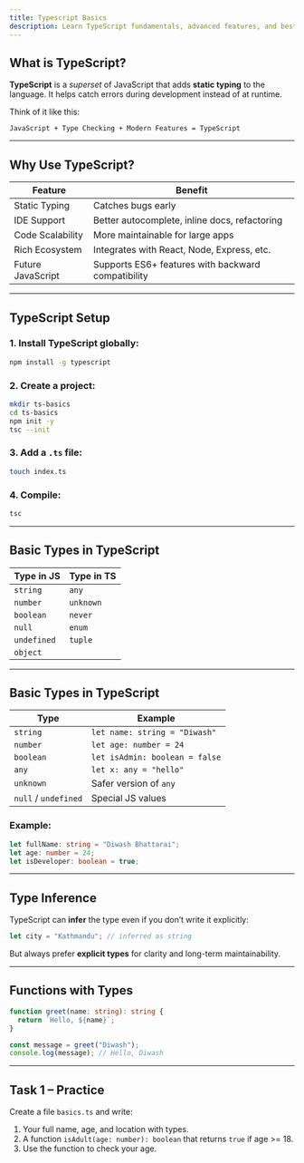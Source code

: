 ```yaml
---
title: Typescript Basics
description: Learn TypeScript fundamentals, advanced features, and best practices for building robust applications.
---
```


## What is TypeScript?

**TypeScript** is a _superset_ of JavaScript that adds **static typing** to the language. It helps catch errors during development instead of at runtime.

Think of it like this:

```
JavaScript + Type Checking + Modern Features = TypeScript
```

---

## Why Use TypeScript?

| Feature           | Benefit                                            |
| ----------------- | -------------------------------------------------- |
| Static Typing     | Catches bugs early                                 |
| IDE Support       | Better autocomplete, inline docs, refactoring      |
| Code Scalability  | More maintainable for large apps                   |
| Rich Ecosystem    | Integrates with React, Node, Express, etc.         |
| Future JavaScript | Supports ES6+ features with backward compatibility |

---

## TypeScript Setup

### 1. Install TypeScript globally:

```bash
npm install -g typescript
```

### 2. Create a project:

```bash
mkdir ts-basics
cd ts-basics
npm init -y
tsc --init
```

### 3. Add a `.ts` file:

```bash
touch index.ts
```

### 4. Compile:

```bash
tsc
```

---

## Basic Types in TypeScript

| Type in JS  | Type in TS |
| ----------- | ---------- |
| `string`    | `any`      |
| `number`    | `unknown`  |
| `boolean`   | `never`    |
| `null`      | `enum`     |
| `undefined` | `tuple`    |
| `object`    |

---

## Basic Types in TypeScript

| Type                 | Example                        |
| -------------------- | ------------------------------ |
| `string`             | `let name: string = "Diwash"`  |
| `number`             | `let age: number = 24`         |
| `boolean`            | `let isAdmin: boolean = false` |
| `any`                | `let x: any = "hello"`         |
| `unknown`            | Safer version of `any`         |
| `null` / `undefined` | Special JS values              |

### Example:

```ts
let fullName: string = "Diwash Bhattarai";
let age: number = 24;
let isDeveloper: boolean = true;
```

---

## Type Inference

TypeScript can **infer** the type even if you don’t write it explicitly:

```ts
let city = "Kathmandu"; // inferred as string
```

But always prefer **explicit types** for clarity and long-term maintainability.

---

## Functions with Types

```ts
function greet(name: string): string {
  return `Hello, ${name}`;
}

const message = greet("Diwash");
console.log(message); // Hello, Diwash
```

---

## Task 1 – Practice

Create a file `basics.ts` and write:

1. Your full name, age, and location with types.
2. A function `isAdult(age: number): boolean` that returns `true` if age >= 18.
3. Use the function to check your age.

